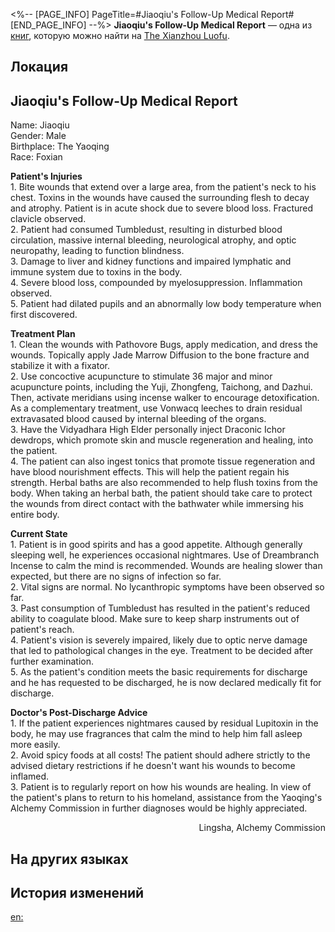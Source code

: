 <%-- [PAGE_INFO]
PageTitle=#Jiaoqiu's Follow-Up Medical Report#
[END_PAGE_INFO] --%>
{{Дополнить}}
{{Книга Инфобокс
|id           = 398
|partIds      = 190693
|Название     = 
|Изображение  = Иконка письма.png
|Мир          = The Xianzhou Luofu
|Томов        = 1
|Автор        = <!--нужно добавить-->
|Описание     = A diagnosis of the physical condition of the counselor of the Yaoqing, Jiaoqiu.
|Том1         = {{tx}}
|Источник1    = {{tx|Отсутствует источник}}
|Персонажи    = 
|Фракции      = 
}}
'''Jiaoqiu's Follow-Up Medical Report''' — одна из [[Книги|книг]], которую можно найти на [[The Xianzhou Luofu]].

==Локация==
{{Отметка карты|<!--название карты-->|<!--id отметки-->}}

==Jiaoqiu's Follow-Up Medical Report==
Name: Jiaoqiu<br />
Gender: Male<br />
Birthplace: The Yaoqing<br />
Race: Foxian

'''Patient's Injuries'''<br />
1. Bite wounds that extend over a large area, from the patient's neck to his chest. Toxins in the wounds have caused the surrounding flesh to decay and atrophy. Patient is in acute shock due to severe blood loss. Fractured clavicle observed.<br />
2. Patient had consumed Tumbledust, resulting in disturbed blood circulation, massive internal bleeding, neurological atrophy, and optic neuropathy, leading to function blindness.<br />
3. Damage to liver and kidney functions and impaired lymphatic and immune system due to toxins in the body.<br />
4. Severe blood loss, compounded by myelosuppression. Inflammation observed.<br />
5. Patient had dilated pupils and an abnormally low body temperature when first discovered.

'''Treatment Plan'''<br />
1. Clean the wounds with Pathovore Bugs, apply medication, and dress the wounds. Topically apply Jade Marrow Diffusion to the bone fracture and stabilize it with a fixator.<br />
2. Use concoctive acupuncture to stimulate 36 major and minor acupuncture points, including the Yuji, Zhongfeng, Taichong, and Dazhui. Then, activate meridians using incense walker to encourage detoxification. As a complementary treatment, use Vonwacq leeches to drain residual extravasated blood caused by internal bleeding of the organs.<br />
3. Have the Vidyadhara High Elder personally inject Draconic Ichor dewdrops, which promote skin and muscle regeneration and healing, into the patient.<br />
4. The patient can also ingest tonics that promote tissue regeneration and have blood nourishment effects. This will help the patient regain his strength. Herbal baths are also recommended to help flush toxins from the body. When taking an herbal bath, the patient should take care to protect the wounds from direct contact with the bathwater while immersing his entire body.


'''Current State'''<br />
1. Patient is in good spirits and has a good appetite. Although generally sleeping well, he experiences occasional nightmares. Use of Dreambranch Incense to calm the mind is recommended. Wounds are healing slower than expected, but there are no signs of infection so far.<br />
2. Vital signs are normal. No lycanthropic symptoms have been observed so far.<br />
3. Past consumption of Tumbledust has resulted in the patient's reduced ability to coagulate blood. Make sure to keep sharp instruments out of patient's reach.<br />
4. Patient's vision is severely impaired, likely due to optic nerve damage that led to pathological changes in the eye. Treatment to be decided after further examination.<br />
5. As the patient's condition meets the basic requirements for discharge and he has requested to be discharged, he is now declared medically fit for discharge.

'''Doctor's Post-Discharge Advice'''<br />
1. If the patient experiences nightmares caused by residual Lupitoxin in the body, he may use fragrances that calm the mind to help him fall asleep more easily.<br />
2. Avoid spicy foods at all costs! The patient should adhere strictly to the advised dietary restrictions if he doesn't want his wounds to become inflamed.<br />
3. Patient is to regularly report on how his wounds are healing. In view of the patient's plans to return to his homeland, assistance from the Yaoqing's Alchemy Commission in further diagnoses would be highly appreciated.


<div align="right">Lingsha, Alchemy Commission</div>

==На других языках==
{{На других языках
|en   = Jiaoqiu's Follow-Up Medical Report
|zhs  = 椒丘的复诊报告书
|zht  = 椒丘的複診報告書
|ja   = 椒丘の再診報告書
|ko   = 초구의 재진 보고서
|es   = Informe médico de Jiaoqiu
|fr   = Suivi du rapport médical de Jiaoqiu
|ru   = Медицинское заключение Цзяоцю
|th   = เวชระเบียนของ Jiaoqiu
|vi   = Báo Cáo Tái Khám Của Jiaoqiu
|de   = Jiaoqius medizinischer Bericht
|id   = Laporan Pemeriksaan Lanjutan Jiaoqiu
|pt   = Relatório de Acompanhamento Médico de Jiaoqiu
}}

==История изменений==
{{История изменений|3.5}}

[[en:]]